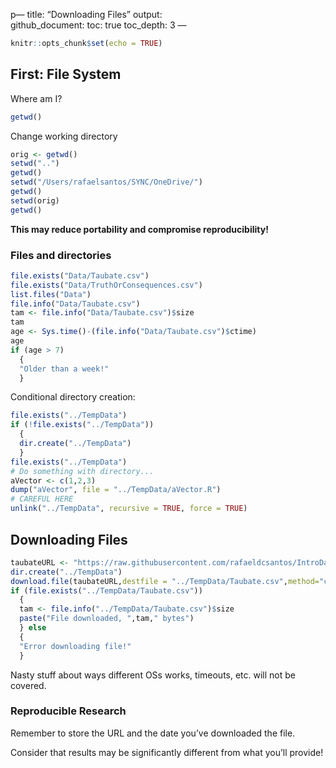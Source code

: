p---
title: "Downloading Files"
output:   
  github_document:
    toc: true
    toc_depth: 3
---

```r
knitr::opts_chunk$set(echo = TRUE)
```

## First: File System

Where am I?
```r
getwd()
```

Change working directory
```r
orig <- getwd()
setwd("..")
getwd()
setwd("/Users/rafaelsantos/SYNC/OneDrive/")
getwd()
setwd(orig)
getwd()
```

<b>This may reduce portability and compromise reproducibility!</b>

### Files and directories
```r
file.exists("Data/Taubate.csv")
file.exists("Data/TruthOrConsequences.csv")
list.files("Data")
file.info("Data/Taubate.csv")
tam <- file.info("Data/Taubate.csv")$size
tam
age <- Sys.time()-(file.info("Data/Taubate.csv")$ctime)
age
if (age > 7)
  {
  "Older than a week!"
  }
```

Conditional directory creation:
```r
file.exists("../TempData")
if (!file.exists("../TempData"))
  {
  dir.create("../TempData")  
  }
file.exists("../TempData")
# Do something with directory...
aVector <- c(1,2,3)
dump("aVector", file = "../TempData/aVector.R")
# CAREFUL HERE
unlink("../TempData", recursive = TRUE, force = TRUE)
```

## Downloading Files
```r
taubateURL <- "https://raw.githubusercontent.com/rafaeldcsantos/IntroDataScience/master/Data/Taubate.csv"
dir.create("../TempData")  
download.file(taubateURL,destfile = "../TempData/Taubate.csv",method="curl")
if (file.exists("../TempData/Taubate.csv"))
  {
  tam <- file.info("../TempData/Taubate.csv")$size
  paste("File downloaded, ",tam," bytes")
  } else
  {
  "Error downloading file!"
  }
```

Nasty stuff about ways different OSs works, timeouts, etc. will not be covered.

### Reproducible Research

Remember to store the URL and the date you've downloaded the file. 

Consider that results may be significantly different from what you'll provide!



